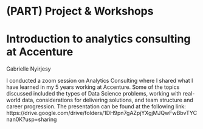# (PART) Project & Workshops {-}

# Introduction to analytics consulting at Accenture

Gabrielle Nyirjesy

I conducted a zoom session on Analytics Consulting where I shared what I have learned in my 5 years working at Accenture. Some of the topics discussed included the types of Data Science problems, working with real-world data, considerations for delivering solutions, and team structure and career progression. The presentation can be found at the following link: https://drive.google.com/drive/folders/1DH9pn7gAZpjYXgjMJQwFwBbvTYCnan0K?usp=sharing

